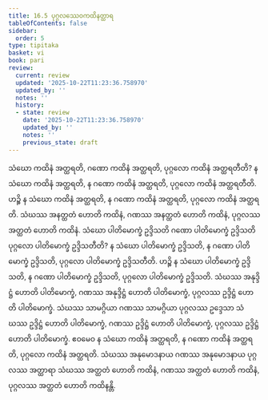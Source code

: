 ```yaml
---
title: 16.5 ပုဂ္ဂလဿေဝကထိနတ္ထာရ
tableOfContents: false
sidebar:
  order: 5
type: tipitaka
basket: vi
book: pari
review:
  current: review
  updated: '2025-10-22T11:23:36.758970'
  updated_by: ''
  notes: ''
  history:
  - state: review
    date: '2025-10-22T11:23:36.758970'
    updated_by: ''
    notes: ''
    previous_state: draft
---
```



<ReviewStatus review={frontmatter.review} showDetails={true} />

<HypothesisAnnotation frontmatter={frontmatter} />

<DynamicBreadcrumb />

<Division number="414" book="pari" e="ch" v="5" p="309">

<Paragraph number="1916" book="pari">
သံဃော ကထိနံ အတ္ထရတိ, ဂဏော ကထိနံ အတ္ထရတိ, ပုဂ္ဂလော ကထိနံ အတ္ထရတီတိ? န သံဃော ကထိနံ အတ္ထရတိ, န ဂဏော ကထိနံ အတ္ထရတိ, ပုဂ္ဂလော ကထိနံ အတ္ထရတီတိ. ဟဉ္စိ န သံဃော ကထိနံ အတ္ထရတိ, န ဂဏော ကထိနံ အတ္ထရတိ, ပုဂ္ဂလော ကထိနံ အတ္ထရတိ. သံဃဿ အနတ္ထတံ ဟောတိ ကထိနံ, ဂဏဿ အနတ္ထတံ ဟောတိ ကထိနံ, ပုဂ္ဂလဿ အတ္ထတံ ဟောတိ ကထိနံ. သံဃော ပါတိမောက္ခံ ဥဒ္ဒိသတိ ဂဏော ပါတိမောက္ခံ ဥဒ္ဒိသတိ ပုဂ္ဂလော ပါတိမောက္ခံ ဥဒ္ဒိသတီတိ? န သံဃော ပါတိမောက္ခံ ဥဒ္ဒိသတိ, န ဂဏော ပါတိမောက္ခံ ဥဒ္ဒိသတိ, ပုဂ္ဂလော ပါတိမောက္ခံ ဥဒ္ဒိသတီတိ. ဟဉ္စိ န သံဃော ပါတိမောက္ခံ ဥဒ္ဒိသတိ, န ဂဏော ပါတိမောက္ခံ ဥဒ္ဒိသတိ, ပုဂ္ဂလော ပါတိမောက္ခံ ဥဒ္ဒိသတိ. သံဃဿ အနုဒ္ဒိဋ္ဌံ ဟောတိ ပါတိမောက္ခံ, ဂဏဿ အနုဒ္ဒိဋ္ဌံ ဟောတိ ပါတိမောက္ခံ, ပုဂ္ဂလဿ ဥဒ္ဒိဋ္ဌံ ဟောတိ ပါတိမောက္ခံ. သံဃဿ သာမဂ္ဂိယာ ဂဏဿ သာမဂ္ဂိယာ ပုဂ္ဂလဿ ဥဒ္ဒေသာ သံဃဿ ဥဒ္ဒိဋ္ဌံ ဟောတိ ပါတိမောက္ခံ, ဂဏဿ ဥဒ္ဒိဋ္ဌံ ဟောတိ ပါတိမောက္ခံ, ပုဂ္ဂလဿ ဥဒ္ဒိဋ္ဌံ ဟောတိ ပါတိမောက္ခံ. ဧဝမေဝ န သံဃော ကထိနံ အတ္ထရတိ, န ဂဏော ကထိနံ အတ္ထရတိ, ပုဂ္ဂလော ကထိနံ အတ္ထရတိ. သံဃဿ အနုမောဒနာယ ဂဏဿ အနုမောဒနာယ ပုဂ္ဂလဿ အတ္ထာရာ သံဃဿ အတ္ထတံ ဟောတိ ကထိနံ, ဂဏဿ အတ္ထတံ ဟောတိ ကထိနံ, ပုဂ္ဂလဿ အတ္ထတံ ဟောတိ ကထိနန္တိ.
</Paragraph>
</Division>